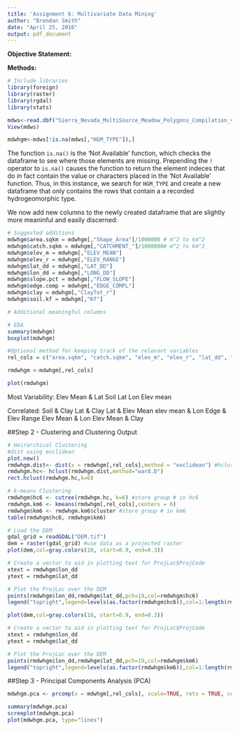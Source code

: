 ```yaml
---
title: 'Assignment 6: Multivariate Data Mining'
author: "Brendan Smith"
date: "April 25, 2016"
output: pdf_document
---
```


**Objective Statement:** 

**Methods:** 

```r
# Include libraries
library(foreign)
library(raster)
library(rgdal)
library(stats)

mdws<-read.dbf("Sierra_Nevada_MultiSource_Meadow_Polygons_Compilation_v1.dbf")
View(mdws)

mdwhgm<-mdws[!is.na(mdws[,"HGM_TYPE"]),]
```

The function `is.na()` is the 'Not Available' function, which checks the dataframe to see where those elements are missing. Prepending the `!` operator to `is.na()` causes the function to return the element indeces that do in fact contain the value or characters placed in the 'Not Available' function. Thus, in this instance, we search for `HGM_TYPE` and create a new dataframe that only contains the rows that contain a a recorded hydrogeomorphic type.

We now add new columns to the newly created dataframe that are slightly more meaninful and easily discerned:
```r
# Suggested additions
mdwhgm$area.sqkm = mdwhgm[,"Shape_Area"]/1000000 # m^2 to km^2
mdwhgm$catch.sqkm = mdwhgm[,"CATCHMENT_"]/1000000# m^2 to km^2
mdwhgm$elev_m = mdwhgm[,"ELEV_MEAN"]
mdwhgm$elev_r = mdwhgm[,"ELEV_RANGE"]
mdwhgm$lat_dd = mdwhgm[,"LAT_DD"]
mdwhgm$lon_dd = mdwhgm[,"LONG_DD"]
mdwhgm$slope.pct = mdwhgm[,"FLOW_SLOPE"]
mdwhgm$edge.comp = mdwhgm[,"EDGE_COMPL"]
mdwhgm$clay = mdwhgm[,"ClayTot_r"]
mdwhgm$soil.kf = mdwhgm[,"Kf"]

# Additional meaningful columns

```
 

```r
# EDA
summary(mdwhgm)
boxplot(mdwhgm)

#Optional method for keeping track of the relevant variables
rel_cols = c("area.sqkm", "catch.sqkm", "elev_m", "elev_r", "lat_dd", "lon_dd", "slope.pct", "edge.comp", "clay", "soil.kf")

rmdwhgm <-mdwhgm[,rel_cols]

```

```r
plot(rmdwhgm)
```

Most Variability:
Elev Mean & Lat
Soil
Lat
Lon
Elev mean

Correlated:
Soil & Clay
Lat & Clay
Lat & Elev Mean
elev mean & Lon
Edge & Elev Range
Elev Mean & Lon
Elev Mean & Clay

##Step 2 - Clustering and Clustering Output

```r
# Heirarchical Clustering
#dist using euclidean
plot.new()
rmdwhgm.dist<- dist(x = rmdwhgm[,rel_cols],method = "euclidean") #hclust using ward.D
rmdwhgm.hc<- hclust(rmdwhgm.dist,method="ward.D")
rect.hclust(rmdwhgm.hc,k=6)
```


```r
# k-means Clustering
rmdwhgm$hc6 <- cutree(rmdwhgm.hc, k=6) #store group # in hc6
rmdwhgm.km6 <- kmeans(rmdwhgm[,rel_cols],centers = 6)
rmdwhgm$km6 <- rmdwhgm.km6$cluster #store group # in km6
table(rmdwhgm$hc6, rmdwhgm$km6)
```


```r
# Load the DEM
gdal_grid = readGDAL("DEM.tif")
dem = raster(gdal_grid) #use data as a projected raster
plot(dem,col=gray.colors(10, start=0.9, end=0.3))

# Create a vector to aid in plotting text for ProjLoc$ProjCode
xtext = rmdwhgm$lon_dd
ytext = rmdwhgm$lat_dd

# Plot the ProjLoc over the DEM
points(rmdwhgm$lon_dd,rmdwhgm$lat_dd,pch=19,col=rmdwhgm$hc6)
legend("topright",legend=levels(as.factor(rmdwhgm$hc6)),col=1:length(rmdwhgm$hc6),pch=19)
```


```r
plot(dem,col=gray.colors(10, start=0.9, end=0.3))

# Create a vector to aid in plotting text for ProjLoc$ProjCode
xtext = rmdwhgm$lon_dd
ytext = rmdwhgm$lat_dd

# Plot the ProjLoc over the DEM
points(rmdwhgm$lon_dd,rmdwhgm$lat_dd,pch=19,col=rmdwhgm$km6)
legend("topright",legend=levels(as.factor(rmdwhgm$km6)),col=1:length(rmdwhgm$km6),pch=19)
```


##Step 3 - Principal Components Analysis (PCA)

```r
mdwhgm.pca <- prcomp(x = mdwhgm[,rel_cols], scale=TRUE, retx = TRUE, center = TRUE, scores=TRUE)

summary(mdwhgm.pca)
screeplot(mdwhgm.pca)
plot(mdwhgm.pca, type="lines")
```
